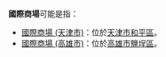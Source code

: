 '''國際商場'''可能是指：

*[[國際商場_(天津市)|國際商場 (天津市)]]：位於[[天津市|天津市]][[和平区_(天津市)|和平區]]。
*[[國際商場_(高雄市)|國際商場 (高雄市)]]：位於[[高雄市|高雄市]][[鹽埕區|鹽埕區]]。

{{disambig|G|Cat=四字建築物消歧義}}